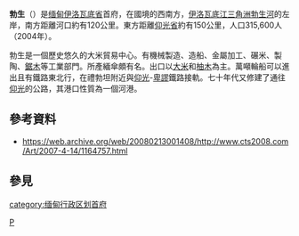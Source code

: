 {{coord|16|46|27|N|94|43|54|E|type:city|display=title}}
{{Infobox settlement
|native_name = {{nobold|ပုသိမ်မြို့}}
|official_name = 勃生
|other_name = 
|pushpin_label_position = left
|pushpin_map = Burma
|pushpin_map_caption = 勃生在緬甸的位置
|image_skyline = Pathein.JPG
|image_map =
|map_caption =
|subdivision_type = 國家
|subdivision_name = {{flag|Burma}}
|subdivision_type1 = [[缅甸行政区划|省]]
|subdivision_name1 =[[File:Flag_of_Ayeyarwaddy_Division.svg|22px]] [[伊洛瓦底省|伊洛瓦底省]]
|subdivision_type2 = [[縣_(緬甸)|縣]]
|subdivision_name2 = [[勃生縣|勃生縣]]
|subdivision_type3 = [[緬甸市鎮|鎮]]
|subdivision_name3 = [[勃生鎮|勃生鎮]]
|unit_pref = Imperial
|area_code = 42<ref>{{Cite web | url=http://en.18dao.net/Area_Code/Myanmar | title=Myanmar Area Codes | accessdate=2009-04-10 | archive-url=https://web.archive.org/web/20091201164116/http://en.18dao.net/Area_Code/Myanmar | archive-date=2009-12-01 | dead-url=yes }}</ref>
|area_total_km2 =
|population =
|population_as_of =2004年
|population_blank1 = [[缅族|缅族]]、[[印裔緬甸人|印裔緬甸人]]、[[克伦族|克伦族]]
|population_blank1_title = 族群
|population_blank2 = [[佛教|佛教]]
|population_blank2_title = 宗教
|population_density_km2 = auto
|population_total = 315,600
|coordinates_region = MM
|latNS = N
|latd = 16
|latm = 46
|lats =27
|longEW = E
|longd = 94
|longm = 43
|longs =54
|elevation_ft =
|elevation_m =
|timezone = [[缅甸标准时间|缅甸标准时间]]
|utc_offset = +6:30
|website =
}}
{{Burmese characters}}
'''勃生'''（{{lang-my|ပုသိမ်မြို့}}）是[[缅甸|缅甸]][[伊洛瓦底省|伊洛瓦底省]]首府，在國境的西南方，[[伊洛瓦底江三角洲|伊洛瓦底江三角洲]][[勃生河|勃生河]]的左岸，南方距離河口約有120公里。東方距離[[仰光省|仰光省]]約有150公里，人口315,600人（2004年）。

勃生是一個歷史悠久的大米貿易中心。有機械製造、造船、金屬加工、碾米、製陶、[[鋸木|鋸木]]等工業部門。所產緬傘頗有名。出口以[[大米|大米]]和[[柚木|柚木]]為主。萬噸輪船可以進出且有鐵路東北行，在禮勃坦附近與[[仰光|仰光]]-[[卑謬|卑謬]]鐵路接軌。七十年代又修建了通往[[仰光|仰光]]的公路，其港口性質為一個河港。

== 參考資料 ==
*https://web.archive.org/web/20080213001408/http://www.cts2008.com/Art/2007-4-14/1164757.html

==參見==
{{reflist}}

{{Ayeyarwady Division|state=collapsed}}
{{Myanmar-stub}}
[[category:缅甸行政区划首府|category:缅甸行政区划首府]]
[[Category:伊洛瓦底省聚居地|P]]